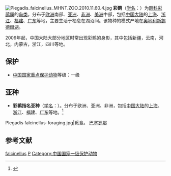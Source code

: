 {{noteTA
|1=zh-cn:朱鷺科; zh-tw:䴉科;
}}
{{speciesbox
| name = 彩鹮
| status = LC |  status_system = iucn3.1
| status_ref = <ref  name=iucn>{{IUCN|id=22697422 |title=''Plegadis falcinellus'' |assessors=[[BirdLife_International|BirdLife International]] |version=2020.1|year=2019 |accessdate=1 October 2016}} 資料庫資料包含說明此物種被編入無危級別的原因</ref>
| image = Plegadis falcinellus - Lake Wallace.jpg
| image_width = 260px
| image2 = [[File:Plegadis_falcinellus_-_Glossy_Ibis_XC129140.ogg|thumb]]
| genus = Plegadis
| species = falcinellus
| authority = ([[卡尔·林奈|Linnaeus]], 1766)<ref name='id1398'>{{cite web| url =http://www.bioinfo.cn/db05/BjdwSpecies.php?action=view&id=1398| title =彩鹮| work =《中国动物物种编目数据库》| publisher =中国科学院微生物研究所| author =中国科学院动物研究所| accessdate =2009-04-04| deadurl =yes| archiveurl =https://web.archive.org/web/20160305103542/http://www.bioinfo.cn/db05/BjdwSpecies.php?action=view&id=1398| archivedate =2016-03-05}}</ref>
| range_map = Plegadis falcinellus map.svg
| range_map_caption = 彩鹮的分布範圍
| synonyms =
* ''Tantalus falcinellus''<br>{{small|Linnaeus, 1766}}
}}
{{CJK-New-Char|4D09|ver=A}}
[[File:Plegadis_falcinellus_MHNT.ZOO.2010.11.60.4.jpg|thumb]]
'''彩鹮'''（[[学名|学名]]：{{lang|la|''Plegadis falcinellus''}}）为[[鹮科|鹮科]][[彩鹮属|彩鹮属]]的[[鸟类|鸟类]]。分布于[[欧洲|欧洲]]南部、[[亚洲|亚洲]]、[[非洲|非洲]]、[[美洲|美洲]]中部，包括[[中国大陆|中国大陆]]的[[上海|上海]]、[[浙江|浙江]]、[[福建|福建]]、[[广东|广东]]等地，主要生活于栖息在湖沼间。该物种的模式产地在[[奥地利|奥地利]][[新錫德爾湖|新錫德爾湖]]。

2009年起，中国大陆大部分地区时常出现彩鹮的身影，其中包括新疆，云南，河北，内蒙古，浙江，四川等地。

== 保护 ==
* [[中國國家重點保護野生動物名錄|中国国家重点保护动物]]等级：一级

== 亚种 ==
* '''彩鹮指名亚种'''（[[学名|学名]]：{{lang|la|''Plegadis falcinellus falcinellus''}}）。分布于欧洲、亚洲、非洲，包括[[中国大陆|中国大陆]]的[[上海|上海]]、[[浙江|浙江]]、[[福建|福建]]、[[广东|广东]]等地。<ref name='id1399'>{{cite web| url =http://www.bioinfo.cn/db05/BjdwSpecies.php?action=view&id=1399| title =彩鹮指名亚种| work =《中国动物物种编目数据库》| publisher =中国科学院微生物研究所| author =中国科学院动物研究所| accessdate =2009-04-04| deadurl =yes| archiveurl =https://web.archive.org/web/20131203122335/http://www.bioinfo.cn/db05/BjdwSpecies.php?action=view| archivedate =2013-12-03}}</ref>
<gallery mode=packed>
Plegadis falcinellus-foraging.jpg|觅食。 [[w:es:Delta_del_Llobregat|巴塞罗那]]
</gallery>

== 参考文献 ==
{{reflist}}
{{commons|Plegadis  falcinellus}}

{{Wikispecies|Plegadis falcinellus}}
{{Taxonbar|from=Q178811}}

[[Category:彩鹮属|falcinellus]]
[[Category:1766年描述的鳥類|P]]
[[Category:中国国家一级保护动物|Category:中国国家一级保护动物]]